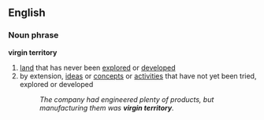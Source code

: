 ==English==
===Noun phrase===
'''virgin territory'''
#[[land]] that has never been [[explore]]d or [[develop]]ed
#by extension, [[ideas]] or [[concept]]s or [[activities]] that have not yet been tried, explored or developed
#:''The company had engineered plenty of products, but manufacturing them was '''virgin territory'''.''